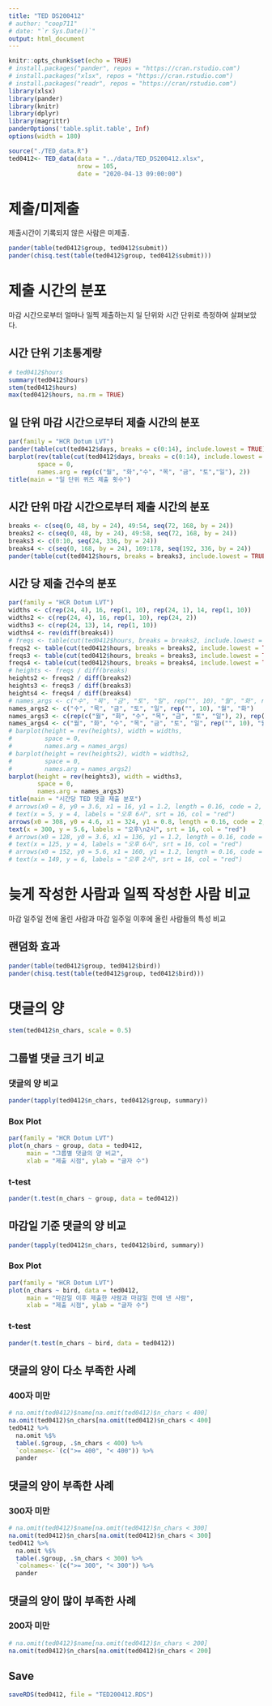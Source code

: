 ```yaml
---
title: "TED DS200412"
# author: "coop711"
# date: "`r Sys.Date()`"
output: html_document
---
```


```r
knitr::opts_chunk$set(echo = TRUE)
# install.packages("pander", repos = "https://cran.rstudio.com")
# install.packages("xlsx", repos = "https://cran.rstudio.com")
# install.packages("readr", repos = "https://cran/rstudio.com")
library(xlsx)
library(pander)
library(knitr)
library(dplyr)
library(magrittr)
panderOptions('table.split.table', Inf)
options(width = 180)
```

<!--
# Data
-->

```r
source("./TED_data.R")
ted0412<- TED_data(data = "../data/TED_DS200412.xlsx", 
                   nrow = 105, 
                   date = "2020-04-13 09:00:00")
```

# 제출/미제출

제출시간이 기록되지 않은 사람은 미제출.

```r
pander(table(ted0412$group, ted0412$submit))
pander(chisq.test(table(ted0412$group, ted0412$submit)))
```

# 제출 시간의 분포

마감 시간으로부터 얼마나 일찍 제출하는지 일 단위와 시간 단위로 측정하여 살펴보았다. 

## 시간 단위 기초통계량

```r
# ted0412$hours
summary(ted0412$hours)
stem(ted0412$hours)
max(ted0412$hours, na.rm = TRUE)
```

## 일 단위 마감 시간으로부터 제출 시간의 분포

```r
par(family = "HCR Dotum LVT")
pander(table(cut(ted0412$days, breaks = c(0:14), include.lowest = TRUE)), caption = "일 단위")
barplot(rev(table(cut(ted0412$days, breaks = c(0:14), include.lowest = TRUE))), 
        space = 0,
        names.arg = rep(c("월", "화","수", "목", "금", "토","일"), 2))
title(main = "일 단위 퀴즈 제출 횟수")
```

## 시간 단위 마감 시간으로부터 제출 시간의 분포

```r
breaks <- c(seq(0, 48, by = 24), 49:54, seq(72, 168, by = 24))
breaks2 <- c(seq(0, 48, by = 24), 49:58, seq(72, 168, by = 24))
breaks3 <- c(0:10, seq(24, 336, by = 24))
breaks4 <- c(seq(0, 168, by = 24), 169:178, seq(192, 336, by = 24))
pander(table(cut(ted0412$hours, breaks = breaks3, include.lowest = TRUE)), caption = "시간 단위")
```

## 시간 당 제출 건수의 분포

```r
par(family = "HCR Dotum LVT")
widths <- c(rep(24, 4), 16, rep(1, 10), rep(24, 1), 14, rep(1, 10))
widths2 <- c(rep(24, 4), 16, rep(1, 10), rep(24, 2))
widths3 <- c(rep(24, 13), 14, rep(1, 10))
widths4 <- rev(diff(breaks4))
# freqs <- table(cut(ted0412$hours, breaks = breaks2, include.lowest = TRUE))
freqs2 <- table(cut(ted0412$hours, breaks = breaks2, include.lowest = TRUE))
freqs3 <- table(cut(ted0412$hours, breaks = breaks3, include.lowest = TRUE))
freqs4 <- table(cut(ted0412$hours, breaks = breaks4, include.lowest = TRUE))
# heights <- freqs / diff(breaks)
heights2 <- freqs2 / diff(breaks2)
heights3 <- freqs3 / diff(breaks3)
heights4 <- freqs4 / diff(breaks4)
# names_args <- c("수", "목", "금", "토", "일", rep("", 10), "월", "화", rep("", 10))
names_args2 <- c("수", "목", "금", "토", "일", rep("", 10), "월", "화")
names_args3 <- c(rep(c("월", "화", "수", "목", "금", "토", "일"), 2), rep("", 10))
names_args4 <- c("월", "화", "수", "목", "금", "토", "일", rep("", 10), "월", "화", "수", "목", "금", "토", "일")
# barplot(height = rev(heights), width = widths, 
#         space = 0,
#         names.arg = names_args)
# barplot(height = rev(heights2), width = widths2, 
#         space = 0,
#         names.arg = names_args2)
barplot(height = rev(heights3), width = widths3, 
        space = 0,
        names.arg = names_args3)
title(main = "시간당 TED 댓글 제출 분포")
# arrows(x0 = 8, y0 = 3.6, x1 = 16, y1 = 1.2, length = 0.16, code = 2, col = "red", lwd = 1.5)
# text(x = 5, y = 4, labels = "오후 6시", srt = 16, col = "red")
arrows(x0 = 308, y0 = 4.6, x1 = 324, y1 = 0.8, length = 0.16, code = 2, col = "red", lwd = 1.5)
text(x = 300, y = 5.6, labels = "오후\n2시", srt = 16, col = "red")
# arrows(x0 = 128, y0 = 3.6, x1 = 136, y1 = 1.2, length = 0.16, code = 2, col = "red", lwd = 1.5)
# text(x = 125, y = 4, labels = "오후 6시", srt = 16, col = "red")
# arrows(x0 = 152, y0 = 5.6, x1 = 160, y1 = 1.2, length = 0.16, code = 2, col = "red", lwd = 1.5)
# text(x = 149, y = 6, labels = "오후 2시", srt = 16, col = "red")
```

# 늦게 작성한 사람과 일찍 작성한 사람 비교

마감 일주일 전에 올린 사람과 마감 일주일 이후에 올린 사람들의 특성 비교

## 랜덤화 효과

```r
pander(table(ted0412$group, ted0412$bird))
pander(chisq.test(table(ted0412$group, ted0412$bird)))
```

# 댓글의 양 

```r
stem(ted0412$n_chars, scale = 0.5)
```

## 그룹별 댓글 크기 비교

### 댓글의 양 비교

```r
pander(tapply(ted0412$n_chars, ted0412$group, summary))
```

### Box Plot

```r
par(family = "HCR Dotum LVT")
plot(n_chars ~ group, data = ted0412, 
     main = "그룹별 댓글의 양 비교", 
     xlab = "제출 시점", ylab = "글자 수")
```

### t-test

```r
pander(t.test(n_chars ~ group, data = ted0412))
```

## 마감일 기준 댓글의 양 비교

```r
pander(tapply(ted0412$n_chars, ted0412$bird, summary))
```

### Box Plot

```r
par(family = "HCR Dotum LVT")
plot(n_chars ~ bird, data = ted0412, 
     main = "마감일 이후 제출한 사람과 마감일 전에 낸 사람", 
     xlab = "제출 시점", ylab = "글자 수")
```

### t-test

```r
pander(t.test(n_chars ~ bird, data = ted0412))
```

## 댓글의 양이 다소 부족한 사례

### 400자 미만

```r
# na.omit(ted0412)$name[na.omit(ted0412)$n_chars < 400]
na.omit(ted0412)$n_chars[na.omit(ted0412)$n_chars < 400]
ted0412 %>% 
  na.omit %$%
  table(.$group, .$n_chars < 400) %>%
  `colnames<-`(c(">= 400", "< 400")) %>%
  pander
```  

## 댓글의 양이 부족한 사례

### 300자 미만

```r
# na.omit(ted0412)$name[na.omit(ted0412)$n_chars < 300]
na.omit(ted0412)$n_chars[na.omit(ted0412)$n_chars < 300]
ted0412 %>% 
  na.omit %$%
  table(.$group, .$n_chars < 300) %>%
  `colnames<-`(c(">= 300", "< 300")) %>%
  pander
```

## 댓글의 양이 많이 부족한 사례

### 200자 미만

```r
# na.omit(ted0412)$name[na.omit(ted0412)$n_chars < 200]
na.omit(ted0412)$n_chars[na.omit(ted0412)$n_chars < 200]
```

## Save

```r
saveRDS(ted0412, file = "TED200412.RDS")
```